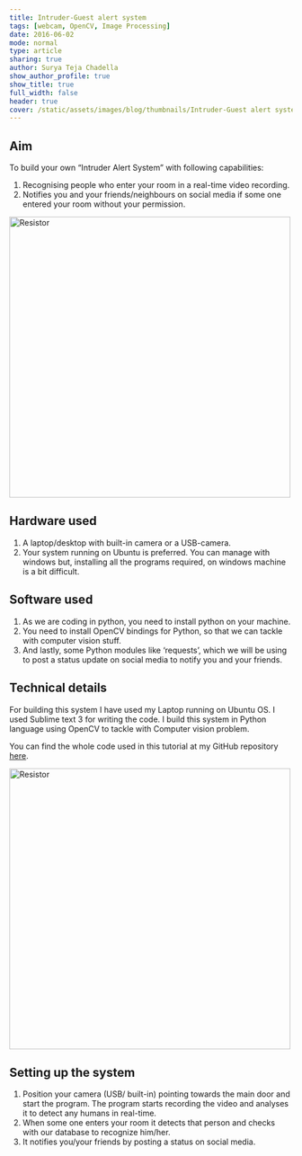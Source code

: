 ```yaml
---
title: Intruder-Guest alert system
tags: [webcam, OpenCV, Image Processing]
date: 2016-06-02
mode: normal
type: article
sharing: true
author: Surya Teja Chadella
show_author_profile: true
show_title: true
full_width: false
header: true
cover: /static/assets/images/blog/thumbnails/Intruder-Guest alert system.png
---
```


## Aim

To build your own “Intruder Alert System” with following capabilities:

1. Recognising people who enter your room in a real-time video recording.
2. Notifies you and your friends/neighbours on social media if some one entered your room without your permission.

<Image src="/static/assets/images/blog/thumbnails/Intruder-Guest alert system.png" alt="Resistor" width='500' height='500'>

## Hardware used

1. A laptop/desktop with built-in camera or a USB-camera.
2. Your system running on Ubuntu is preferred. You can manage with windows but, installing all the programs required, on windows machine is a bit difficult.

## Software used

1. As we are coding in python, you need to install python on your machine.
2. You need to install OpenCV bindings for Python, so that we can tackle with computer vision stuff.
3. And lastly, some Python modules like ‘requests’, which we will be using to post a status update on social media to notify you and your friends.

## Technical details

For building this system I have used my Laptop running on Ubuntu OS. I used Sublime text 3 for writing the code. I build this system in Python language using OpenCV to tackle with Computer vision problem.

You can find the whole code used in this tutorial at my GitHub repository [here](https://github.com/SnShine/FaceRecognizer).

<Image src="/static/assets/images/blog/Intruder-Guest-alert/1.png" alt="Resistor" width='500' height='500'>

## Setting up the system

1. Position your camera (USB/ built-in) pointing towards the main door and start the program. The program starts recording the video and analyses it to detect any humans in real-time.
2. When some one enters your room it detects that person and checks with our database to recognize him/her.
3. It notifies you/your friends by posting a status on social media.

<EmbedItem url="https://www.youtube.com/embed/1SnUQQRJDI8" />
